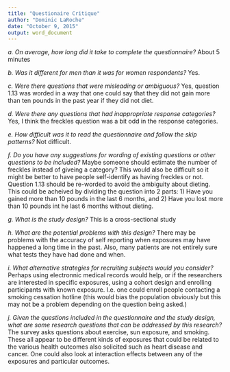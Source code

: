 ```yaml
---
title: "Questionaire Critique"
author: "Dominic LaRoche"
date: "October 9, 2015"
output: word_document
---
```


*a. On average, how long did it take to complete the questionnaire?*
About 5 minutes

*b. Was it different for men than it was for women respondents?*
Yes.

*c. Were there questions that were misleading or ambiguous?*
Yes, question 1.13 was worded in a way that one could say that they did not gain more than ten pounds in the past year if they did not diet.

*d. Were there any questions that had inappropriate response categories?*
Yes, I think the freckles question was a bit odd in the response categories.

*e. How difficult was it to read the questionnaire and follow the skip patterns?*
Not difficult.

*f. Do you have any suggestions for wording of existing questions or other questions to be included?*
Maybe someone should estimate the number of freckles instead of giveing a category?  This would also be difficult so it might be better to have people self-identify as having freckles or not.  Question 1.13 should be re-worded to avoid the ambiguity about dieting.  This could be acheived by dividing the question into 2 parts: 1) Have you gained more than 10 pounds in the last 6 months, and 2) Have you lost more than 10 pounds int he last 6 months without dieting.

*g. What is the study design?*
This is a cross-sectional study

*h. What are the potential problems with this design?*
There may be problems with the accuracy of self reporting when exposures may have happened a long time in the past.  Also, many patients are not entirely sure what tests they have had done and when.

*i. What alternative strategies for recruiting subjects would you consider?*
Perhaps using electronnic medical records would help, or if the researchers are interested in specific exposures, using a cohort design and enrolling participants with known exposure. I.e. one could enroll people contacting a smoking cessation hotline (this would bias the population obviously but this may not be a problem depending on the question being asked.)

*j. Given the questions included in the questionnaire and the study design, what are some research questions that can be addressed by this research?*
The survey asks questions about exercise, sun exposure, and smoking.  These all appear to be different kinds of exposures that could be related to the various health outcomes also solicited such as heart disease and cancer.  One could also look at interaction effects between any of the exposures and particular outcomes.

